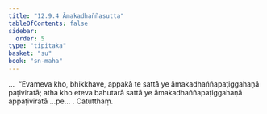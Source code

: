 ```yaml
---
title: "12.9.4 Āmakadhaññasutta"
tableOfContents: false
sidebar:
  order: 5
type: "tipitaka"
basket: "su"
book: "sn-maha"
---
```



<DynamicBreadcrumb />

<Division number="1154" book="sn-maha" bookNo="14" page="409">

<Paragraph number="2488" book="sn-maha">
…  “Evameva kho, bhikkhave, appakā te sattā ye āmakadhaññapaṭiggahaṇā paṭiviratā; atha kho eteva bahutarā sattā ye āmakadhaññapaṭiggahaṇā appaṭiviratā …pe… .

</Paragraph>
</Division>

<Paragraph number="2489" type="center" book="sn-maha">
Catutthaṃ.
</Paragraph>